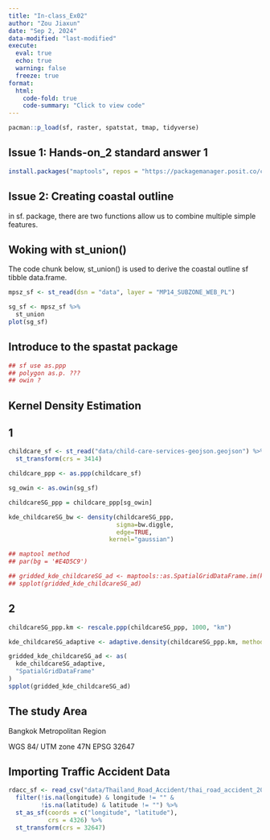 ```yaml
---
title: "In-class_Ex02"
author: "Zou Jiaxun"
date: "Sep 2, 2024"
data-modified: "last-modified"
execute: 
  eval: true
  echo: true
  warning: false
  freeze: true
format:
  html:
    code-fold: true
    code-summary: "Click to view code"
---
```


```r
pacman::p_load(sf, raster, spatstat, tmap, tidyverse)
```

## Issue 1: Hands-on_2 standard answer 1

```r
install.packages("maptools", repos = "https://packagemanager.posit.co/cran/2023-10-13")
```

## Issue 2: Creating coastal outline

in sf. package, there are two functions allow us to combine multiple simple features.

## Woking with st_union()

The code chunk below, st_union() is used to derive the coastal outline sf tibble data.frame.

```r
mpsz_sf <- st_read(dsn = "data", layer = "MP14_SUBZONE_WEB_PL")
```

```r
sg_sf <- mpsz_sf %>%
  st_union
plot(sg_sf)
```

## Introduce to the spastat package

```r
## sf use as.ppp
## polygon as.p. ???
## owin ?
```

## Kernel Density Estimation

::: panel-tabset
## 1

```r
childcare_sf <- st_read("data/child-care-services-geojson.geojson") %>%
  st_transform(crs = 3414)
```

```r
childcare_ppp <- as.ppp(childcare_sf)
```

```r
sg_owin <- as.owin(sg_sf)
```

```r
childcareSG_ppp = childcare_ppp[sg_owin]
```

```r
kde_childcareSG_bw <- density(childcareSG_ppp,
                              sigma=bw.diggle,
                              edge=TRUE,
                            kernel="gaussian") 
```

```r
## maptool method
## par(bg = '#E4D5C9')

## gridded_kde_childcareSG_ad <- maptools::as.SpatialGridDataFrame.im(kde_childcareSG_adaptive)
## spplot(gridded_kde_childcareSG_ad)
```

## 2

```r

childcareSG_ppp.km <- rescale.ppp(childcareSG_ppp, 1000, "km")

kde_childcareSG_adaptive <- adaptive.density(childcareSG_ppp.km, method="kernel")

gridded_kde_childcareSG_ad <- as(
  kde_childcareSG_adaptive,
  "SpatialGridDataFrame"
)
spplot(gridded_kde_childcareSG_ad)
```
:::

## The study Area

Bangkok Metropolitan Region

::: {callout-note}
WGS 84/ UTM zone 47N EPSG 32647
:::

## Importing Traffic Accident Data

```r
rdacc_sf <- read_csv("data/Thailand_Road_Accident/thai_road_accident_2019_2022.csv") %>%
  filter(!is.na(longitude) & longitude != "" &
         !is.na(latitude) & latitude != "") %>%
  st_as_sf(coords = c("longitude", "latitude"),
           crs = 4326) %>%
  st_transform(crs = 32647)
```

